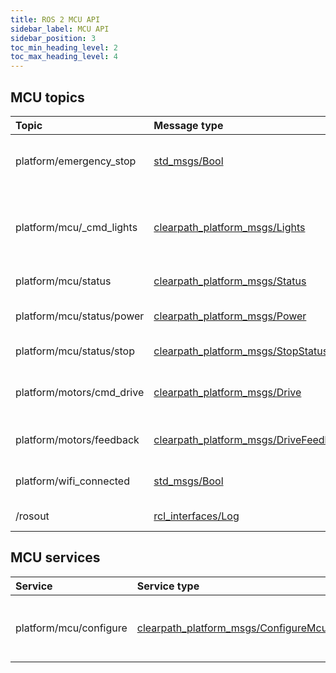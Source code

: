 ```yaml
---
title: ROS 2 MCU API
sidebar_label: MCU API
sidebar_position: 3
toc_min_heading_level: 2
toc_max_heading_level: 4
---
```


## MCU topics

| Topic                     | Message type                                                                                                                                         | Publisher             | Description                                            | QoS                                             |
| :------------------------ | :--------------------------------------------------------------------------------------------------------------------------------------------------- | :-------------------- | :----------------------------------------------------- | :---------------------------------------------- |
| platform/emergency_stop   | [std_msgs/Bool](https://github.com/ros2/common_interfaces/blob/humble/std_msgs/msg/Bool.msg)                                                         | MCU node              | State of platform emergency stop                       | [Sensor Data](overview.mdx#sensor-data)         |
| platform/mcu/\_cmd_lights | [clearpath_platform_msgs/Lights](https://github.com/clearpathrobotics/clearpath_msgs/blob/main/clearpath_platform_msgs/msg/Lights.msg)               | Lighting command      | Hidden topic used to send lighting commands to the MCU | [Sensor Data](overview.mdx#sensor-data)         |
| platform/mcu/status       | [clearpath_platform_msgs/Status](https://github.com/clearpathrobotics/clearpath_msgs/blob/main/clearpath_platform_msgs/msg/Status.msg)               | MCU node              | MCU status                                             | [Sensor Data](overview.mdx#sensor-data)         |
| platform/mcu/status/power | [clearpath_platform_msgs/Power](https://github.com/clearpathrobotics/clearpath_msgs/blob/main/clearpath_platform_msgs/msg/Power.msg)                 | MCU node              | Robot Power status                                     | [Sensor Data](overview.mdx#sensor-data)         |
| platform/mcu/status/stop  | [clearpath_platform_msgs/StopStatus](https://github.com/clearpathrobotics/clearpath_msgs/blob/main/clearpath_platform_msgs/msg/StopStatus.msg)       | MCU node              | Stop loop status                                       | [Sensor Data](overview.mdx#sensor-data)         |
| platform/motors/cmd_drive | [clearpath_platform_msgs/Drive](https://github.com/clearpathrobotics/clearpath_msgs/blob/main/clearpath_platform_msgs/msg/Drive.msg)                 | Control node          | Command velocities to individual wheels                | [Sensor Data](overview.mdx#sensor-data)         |
| platform/motors/feedback  | [clearpath_platform_msgs/DriveFeedback](https://github.com/clearpathrobotics/clearpath_msgs/blob/main/clearpath_platform_msgs/msg/DriveFeedback.msg) | MCU node              | Feedback from motor drive unit                         | [Sensor Data](overview.mdx#sensor-data)         |
| platform/wifi_connected   | [std_msgs/Bool](https://github.com/ros2/common_interfaces/blob/humble/std_msgs/msg/Bool.msg)                                                         | Wireless Watcher node | Wi-Fi connected status                                 | [Sensor Data](overview.mdx#sensor-data)         |
| /rosout                   | [rcl_interfaces/Log](https://github.com/ros2/rcl_interfaces/blob/humble/rcl_interfaces/msg/Log.msg)                                                  | MCU node              | System Logs                                            | [Transient Local](overview.mdx#transient-local) |

## MCU services

| Service                | Service type                                                                                                                                       | Server   | Description                           | QoS            |
| :--------------------- | :------------------------------------------------------------------------------------------------------------------------------------------------- | :------- | :------------------------------------ | :------------- |
| platform/mcu/configure | [clearpath_platform_msgs/ConfigureMcu](https://github.com/clearpathrobotics/clearpath_msgs/blob/main/clearpath_platform_msgs/srv/ConfigureMcu.srv) | MCU node | Configure MCU domain ID and namespace | System default |
